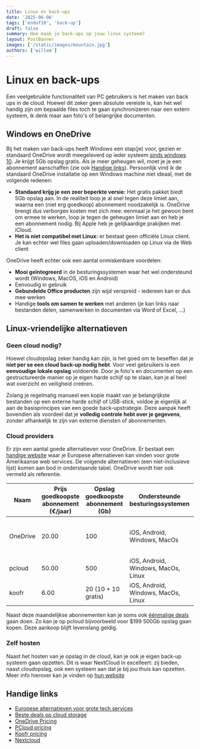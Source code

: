 ```yaml
---
title: Linux en back-ups
date: '2025-06-06'
tags: ['endof10', 'back-up']
draft: false
summary: Hoe maak je back-ups op jouw linux systeem?
layout: PostBanner
images: ['/static/images/mountain.jpg']
authors: ['willem']
---
```


# Linux en back-ups

Een veelgebruikte functionaliteit van PC gebruikers is het maken van back ups in de cloud. Hoewel dit zeker geen absolute vereiste is, kan het wel handig zijn om bepaalde files toch te gaan synchronizeren naar een extern systeem, ik denk maar aan foto's of belangrijke documenten.

## Windows en OneDrive

Bij het maken van back-ups heeft Windows een stap(je) voor, gezien er standaard OneDrive wordt meegeleverd op ieder systeem [sinds windows 10](https://support.microsoft.com/en-us/office/onedrive-desktop-app-for-earlier-versions-of-windows-850703dd-ea56-4c7a-bff5-6c2e4da227cf). Je krijgt 5Gb opslag gratis. Als je meer geheugen wil, moet je je een abonnement aanschaffen (zie ook [Handige links](#handige-links)).
Persoonlijk vind ik de standaard OneDrive installatie op een Windows machine niet ideaal, met de volgende redenen:

- **Standaard krijg je een zeer beperkte versie:** Het gratis pakket biedt 5Gb opslag aan. In de realiteit loop je al snel tegen deze limiet aan, waarna een (niet erg goedkoop) abonnement noodzakelijk is. OneDrive brengt dus verborgen kosten met zich mee: eenmaal je het gewoon bent om ermee te werken, loop je tegen de geheugen limiet aan en heb je een abonnement nodig. Bij Apple heb je gelijkaardige prakijken met iCloud.
- **Het is niet compatibel met Linux:** er bestaat geen officiële Linux client. Je kan echter wel files gaan uploaden/downloaden op Linux via de Web client

OneDrive heeft echter ook een aantal onmiskenbare voordelen:

- **Mooi geïntegreerd** in de besturingssystemen waar het wel ondersteund wordt (Windows, MacOS, iOS en Android)
- Eenvoudig in gebruik
- **Gebundelde Office producten** zijn wijd verspreid - iedereen kan er dus mee werken
- Handige **tools om samen te werken** met anderen (je kan links naar bestanden delen, samenwerken in documenten via Word of Excel, ...)

## Linux-vriendelijke alternatieven

### Geen cloud nodig?

Hoewel cloudopslag zeker handig kan zijn, is het goed om te beseffen dat je **niet per se een cloud back-up nodig hebt**. Voor veel gebruikers is een **eenvoudige lokale opslag** voldoende. Door je foto's en documenten op een gestructureerde manier op je eigen harde schijf op te slaan, kan je al heel wat overzicht en veiligheid creëren.

Zolang je regelmatig manueel een kopie maakt van je belangrijkste bestanden op een externe harde schijf of USB-stick, voldoe je eigenlijk al aan de basisprincipes van een goede back-upstrategie. Deze aanpak heeft bovendien als voordeel dat je **volledig controle hebt over je gegevens**, zonder afhankelijk te zijn van externe diensten of abonnementen.

### Cloud providers

Er zijn een aantal goede alternatieven voor OneDrive. Er bestaat een [handige website](https://switch-to.eu/nl) waar je Europese alternatieven kan vinden voor grote Amerikaanse web services. De volgende alternatieven (een niet-inclusieve lijst) komen aan bod in onderstaande tabel. OneDrive wordt hier ook vermeld als referentie.

| Naam     | Prijs goedkoopste abonnement (€/jaar) | Opslag goedkoopste abonnement (Gb) | Ondersteunde besturingssystemen     | Opmerkingen                                                      |
| -------- | ------------------------------------- | ---------------------------------- | ----------------------------------- | ---------------------------------------------------------------- |
| OneDrive | 20.00                                 | 100                                | iOS, Android, Windows, MacOs        | Abonement is gebundeld met web versie van Office tekstverwerkers |
| pcloud   | 50.00                                 | 500                                | iOS, Android, Windows, MacOs, Linux |                                                                  |
| koofr    | 6.00                                  | 20 (10 + 10 gratis)                | iOS, Android, Windows, MacOs, Linux |                                                                  |

Naast deze maandelijkse abonnementen kan je soms ook [éénmalige deals](https://bestcloudreview.com/) gaan doen. Zo kan je op pcloud bijvoorbeeld voor $199 500Gb opslag gaan kopen. Deze aankoop blijft levenslang geldig.

### Zelf hosten

Naast het hosten van je opslag in de cloud, kan je ook je eigen back-up systeem gaan opzetten. Dit is waar NextCloud in excelleert: zij bieden, naast cloudopslag, ook een systeem aan dat je bij jou thuis kan opzetten. Meer info hierover kan je vinden op [hun website](https://nextcloud.com/athome/)

## Handige links

- [Europese alternatieven voor grote tech services](https://switch-to.eu/en/about)
- [Beste deals op cloud storage](https://bestcloudreview.com/)
- [OneDrive Pricing](https://www.microsoft.com/nl-be/microsoft-365/onedrive/compare-onedrive-plans)
- [PCloud pricing](https://www.pcloud.com/cloud-storage-pricing-plans.html?period=year)
- [Koofr pricing](https://koofr.eu/pricing/)
- [Nextcloud](https://nextcloud.com/athome/)
